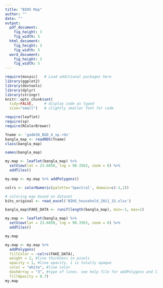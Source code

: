 ```yaml
---
title: "BIHS Map"
author: ""
date: ""
output: 
  pdf_document:
    fig_height: 3
    fig_width: 5
  html_document:
    fig_height: 3
    fig_width: 5
  word_document:
    fig_height: 3
    fig_width: 5
---
```


```r
require(mosaic)   # Load additional packages here 
library(ggplot2)
library(devtools)
library(dplyr)
library(stringr)
knitr::opts_chunk$set(
  tidy=FALSE,     # display code as typed
  size="small")   # slightly smaller font for code
```


```r
require(leaflet)
require(sp)
require(RColorBrewer)
```


```r
fname <- 'gadm36_BGD_4_sp.rds'
bangla_map <- readRDS(fname)
class(bangla_map)
```

```r
names(bangla_map)
```

```r
my.map <- leaflet(bangla_map) %>%
  setView(lat = 23.6850, lng = 90.3563, zoom = 6) %>%
  addTiles()
```

```r
my.map <- my.map %>% addPolygons()
```

```r
colrs <- colorNumeric(palette='Spectral', domain=c(-1,1))
```


```r
# coloring map based on dataset
bihs_original <- read_excel('BIHS_household_2011_15.xlsx')
```

```r
bangla_map$FAKE_DATA <- runif(length(bangla_map), min=-1, max=1)
```
```r
my.map <- leaflet(bangla_map) %>%
  setView(lat = 23.6850, lng = 90.3563, zoom = 6) %>%
  addTiles()
```
```r
my.map
```




```r
my.map <- my.map %>% 
  addPolygons(
  fillColor = ~colrs(FAKE_DATA),
  weight = 2, #line thickness in pixels
  opacity = 1, #line opacity, 1 is totally opaque
  color = "white", #line color
  dashArray = "3", #type of lines. see help file for addPolygons and link there for more info...this is dotted lines
  fillOpacity = 0.7)
my.map
```


